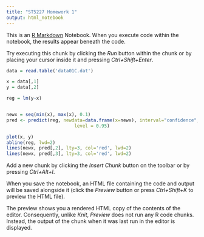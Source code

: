```yaml
---
title: "ST5227 Homework 1"
output: html_notebook
---
```


This is an [R Markdown](http://rmarkdown.rstudio.com) Notebook. When you execute code within the notebook, the results appear beneath the code. 

Try executing this chunk by clicking the *Run* button within the chunk or by placing your cursor inside it and pressing *Ctrl+Shift+Enter*. 

```r
data = read.table('data01C.dat')

x = data[,1]
y = data[,2]

reg = lm(y~x)


newx = seq(min(x), max(x), 0.1)
pred <- predict(reg, newdata=data.frame(x=newx), interval="confidence", 
                         level = 0.95) 

plot(x, y)
abline(reg, lwd=2)
lines(newx, pred[,2], lty=3, col='red', lwd=2)
lines(newx, pred[,3], lty=3, col='red', lwd=2)
```

Add a new chunk by clicking the *Insert Chunk* button on the toolbar or by pressing *Ctrl+Alt+I*.

When you save the notebook, an HTML file containing the code and output will be saved alongside it (click the *Preview* button or press *Ctrl+Shift+K* to preview the HTML file).

The preview shows you a rendered HTML copy of the contents of the editor. Consequently, unlike *Knit*, *Preview* does not run any R code chunks. Instead, the output of the chunk when it was last run in the editor is displayed.
